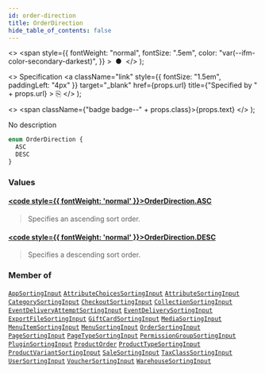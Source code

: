 ```yaml
---
id: order-direction
title: OrderDirection
hide_table_of_contents: false
---
```


  <>
    <span
      style={{
        fontWeight: "normal",
        fontSize: ".5em",
        color: "var(--ifm-color-secondary-darkest)",
      }}
    >
      &nbsp;●&nbsp;
    </span>
  </>
);

  <>
    Specification
    <a
      className="link"
      style={{ fontSize: "1.5em", paddingLeft: "4px" }}
      target="\_blank"
      href={props.url}
      title={"Specified by " + props.url}
    >
      ⎘
    </a>
  </>
);

  <>
    <span className={"badge badge--" + props.class}>{props.text}</span>
  </>
);

No description

```graphql
enum OrderDirection {
  ASC
  DESC
}
```

### Values

#### [<code style={{ fontWeight: 'normal' }}>OrderDirection.<b>ASC</b></code>](#)

> Specifies an ascending sort order.

#### [<code style={{ fontWeight: 'normal' }}>OrderDirection.<b>DESC</b></code>](#)

> Specifies a descending sort order.

### Member of

[`AppSortingInput`](../../../api-reference/apps/inputs/app-sorting-input) <Badge class="secondary" text="input"/><Bullet />[`AttributeChoicesSortingInput`](../../../api-reference/attributes/inputs/attribute-choices-sorting-input) <Badge class="secondary" text="input"/><Bullet />[`AttributeSortingInput`](../../../api-reference/attributes/inputs/attribute-sorting-input) <Badge class="secondary" text="input"/><Bullet />[`CategorySortingInput`](../../../api-reference/products/inputs/category-sorting-input) <Badge class="secondary" text="input"/><Bullet />[`CheckoutSortingInput`](../../../api-reference/checkout/inputs/checkout-sorting-input) <Badge class="secondary" text="input"/><Bullet />[`CollectionSortingInput`](../../../api-reference/products/inputs/collection-sorting-input) <Badge class="secondary" text="input"/><Bullet />[`EventDeliveryAttemptSortingInput`](../../../api-reference/webhooks/inputs/event-delivery-attempt-sorting-input) <Badge class="secondary" text="input"/><Bullet />[`EventDeliverySortingInput`](../../../api-reference/webhooks/inputs/event-delivery-sorting-input) <Badge class="secondary" text="input"/><Bullet />[`ExportFileSortingInput`](../../../api-reference/miscellaneous/inputs/export-file-sorting-input) <Badge class="secondary" text="input"/><Bullet />[`GiftCardSortingInput`](../../../api-reference/gift-cards/inputs/gift-card-sorting-input) <Badge class="secondary" text="input"/><Bullet />[`MediaSortingInput`](../../../api-reference/products/inputs/media-sorting-input) <Badge class="secondary" text="input"/><Bullet />[`MenuItemSortingInput`](../../../api-reference/miscellaneous/inputs/menu-item-sorting-input) <Badge class="secondary" text="input"/><Bullet />[`MenuSortingInput`](../../../api-reference/miscellaneous/inputs/menu-sorting-input) <Badge class="secondary" text="input"/><Bullet />[`OrderSortingInput`](../../../api-reference/orders/inputs/order-sorting-input) <Badge class="secondary" text="input"/><Bullet />[`PageSortingInput`](../../../api-reference/pages/inputs/page-sorting-input) <Badge class="secondary" text="input"/><Bullet />[`PageTypeSortingInput`](../../../api-reference/pages/inputs/page-type-sorting-input) <Badge class="secondary" text="input"/><Bullet />[`PermissionGroupSortingInput`](../../../api-reference/users/inputs/permission-group-sorting-input) <Badge class="secondary" text="input"/><Bullet />[`PluginSortingInput`](../../../api-reference/miscellaneous/inputs/plugin-sorting-input) <Badge class="secondary" text="input"/><Bullet />[`ProductOrder`](../../../api-reference/products/inputs/product-order) <Badge class="secondary" text="input"/><Bullet />[`ProductTypeSortingInput`](../../../api-reference/products/inputs/product-type-sorting-input) <Badge class="secondary" text="input"/><Bullet />[`ProductVariantSortingInput`](../../../api-reference/products/inputs/product-variant-sorting-input) <Badge class="secondary" text="input"/><Bullet />[`SaleSortingInput`](../../../api-reference/discounts/inputs/sale-sorting-input) <Badge class="secondary" text="input"/><Bullet />[`TaxClassSortingInput`](../../../api-reference/taxes/inputs/tax-class-sorting-input) <Badge class="secondary" text="input"/><Bullet />[`UserSortingInput`](../../../api-reference/users/inputs/user-sorting-input) <Badge class="secondary" text="input"/><Bullet />[`VoucherSortingInput`](../../../api-reference/discounts/inputs/voucher-sorting-input) <Badge class="secondary" text="input"/><Bullet />[`WarehouseSortingInput`](../../../api-reference/products/inputs/warehouse-sorting-input) <Badge class="secondary" text="input"/>
